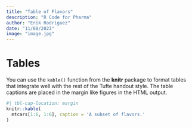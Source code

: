 ```yaml
---
title: "Table of Flavors"
description: "R Code for Pharma"
author: "Erik Rodriguez"
date: "11/08/2023"
image: "image.jpg"
---
```


# Tables

You can use the `kable()` function from the **knitr** package to format tables that integrate well with the rest of the Tufte handout style. The table captions are placed in the margin like figures in the HTML output.

```r
#| tbl-cap-location: margin
knitr::kable(
  mtcars[1:6, 1:6], caption = 'A subset of flavors.'
)
```

